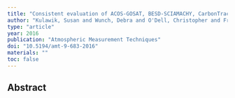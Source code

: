```yaml
---
title: "Consistent evaluation of ACOS-GOSAT, BESD-SCIAMACHY, CarbonTracker, and MACC through comparisons to TCCON"
author: "Kulawik, Susan and Wunch, Debra and O'Dell, Christopher and Frankenberg, Christian and Reuter, Maximilian and Oda, Tomohiro and Chevallier, Frederic and Sherlock, Vanessa and Buchwitz, Michael and Osterman, Greg and others"
type: "article"
year: 2016
publication: "Atmospheric Measurement Techniques"
doi: "10.5194/amt-9-683-2016"
materials: ""
toc: false
---
```


## Abstract

